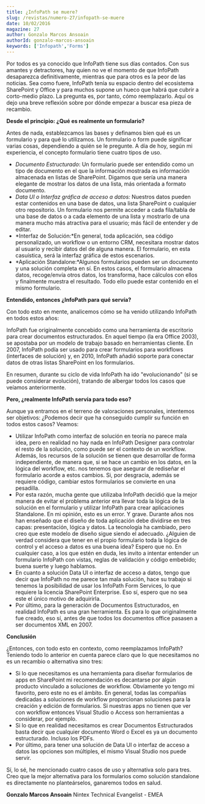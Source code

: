 ```yaml
---
title: ¿InfoPath se muere?
slug: /revistas/numero-27/infopath-se-muere
date: 10/02/2016
magazine: 27
author: Gonzalo Marcos Ansoain
authorId: gonzalo-marcos-ansoain
keywords: ['Infopath','Forms']
---
```



<ArticleHeader frontmatter={props.pageContext.frontmatter} />



​Por todos es ya conocido que InfoPath tiene sus días contados. Con sus amantes y detractores, hay quien no ve el momento de que InfoPath desaparezca definitivamente, mientras que para otros es la peor de las noticias. Sea como fuere, InfoPath tenía su espacio dentro del ecosistema SharePoint y Office y para muchos supone un hueco que habrá que cubrir a corto-medio plazo. La pregunta es, por tanto, cómo reemplazarlo. Aquí os dejo una breve reflexión sobre por dónde empezar a buscar esa pieza de recambio.

**Desde el principio: ¿Qué es realmente un formulario?**

Antes de nada, establezcamos las bases y definamos bien qué es un formulario y para qué lo utilizamos. Un formulario o form puede significar varias cosas, dependiendo a quién se le pregunte. A día de hoy, según mi experiencia, el concepto formulario tiene cuatro tipos de uso.

- *Documento Estructurado*: Un formulario puede ser entendido como un tipo de documento en el que la información mostrada es información almacenada en listas de SharePoint. Digamos que sería una manera elegante de mostrar los datos de una lista, más orientada a formato documento.
- *Data UI o Interfaz gráfica de acceso a datos:* Nuestros datos pueden estar contenidos en una base de datos, una lista SharePoint o cualquier otro repositorio. Un formulario nos permite acceder a cada fila/tabla de una base de datos o a cada elemento de una lista y mostrarlo de una manera mucho más atractiva para el usuario; más fácil de entender y de editar.
- *Interfaz de Solución:*En general, toda aplicación, sea código personalizado, un workflow o un entorno CRM, necesitara mostrar datos al usuario y recibir datos del de alguna manera. El formulario, en esta casuística, será la interfaz gráfica de estos escenarios.
- *Aplicación Standalone:*Algunos formularios pueden ser un documento y una solución completa en sí. En estos casos, el formulario almacena datos, recoge/envía otros datos, los transforma, hace cálculos con ellos y finalmente muestra el resultado. Todo ello puede estar contenido en el mismo formulario.


**Entendido, entonces ¿InfoPath para qué servía?**

Con todo esto en mente, analicemos cómo se ha venido utilizando InfoPath en todos estos años:

InfoPath fue originalmente concebido como una herramienta de escritorio para crear documentos estructurados. En aquel tiempo (la era Office 2003), se apostaba por un modelo de trabajo basado en herramientas cliente. En 2007, InfoPath podía ser usado para crear formularios para workflows (interfaces de solución) y, en 2010, InfoPath añadió soporte para conectar datos de otras listas SharePoint en los formularios.

En resumen, durante su ciclo de vida InfoPath ha ido "evolucionando" (si se puede considerar evolución), tratando de albergar todos los casos que veíamos anteriormente.

**Pero, ¿realmente InfoPath servía para todo eso?**

Aunque ya entramos en el terreno de valoraciones personales, intentemos ser objetivos: ¿Podemos decir que ha conseguido cumplir su función en todos estos casos? Veamos:

- Utilizar InfoPath como interfaz de solución en teoría no parece mala idea, pero en realidad no hay nada en InfoPath Designer para controlar el resto de la solución, como puede ser el contexto de un workflow. Además, los recursos de la solución se tienen que desarrollar de forma independiente, de manera que, si se hace un cambio en los datos, en la lógica del workflow, etc. nos tenemos que asegurar de rediseñar el formulario acorde a estos cambios. Si, por desgracia, además se requiere código, cambiar estos formularios se convierte en una pesadilla.
- Por esta razón, mucha gente que utilizaba InfoPath decidió que la mejor manera de evitar el problema anterior era llevar toda la lógica de la solución en el formulario y utilizar InfoPath para crear aplicaciones Standalone. En mi opinión, esto es un error. Y grave. Durante años nos han enseñado que el diseño de toda aplicación debe dividirse en tres capas: presentación, lógica y datos. La tecnología ha cambiado, pero creo que este modelo de diseño sigue siendo el adecuado. ¿Alguien de verdad considera que tener en el propio formulario toda la lógica de control y el acceso a datos es una buena idea? Espero que no. En cualquier caso, a los que estén en duda, les invito a intentar entender un formulario InfoPath con vistas, reglas de validación y código embebido; buena suerte y luego hablamos.
- En cuanto a solución Data UI o interfaz de acceso a datos, tengo que decir que InfoPath no me parece tan mala solución, hace su trabajo si tenemos la posibilidad de usar los InfoPath Form Services, lo que requiere la licencia SharePoint Enterprise. Eso sí, espero que no sea este el único motivo de adquirirla.
- Por último, para la generación de Documentos Estructurados, en realidad InfoPath es una gran herramienta. Es para lo que originalmente fue creado, eso sí, antes de que todos los documentos office pasasen a ser documentos XML en 2007.


**Conclusión**

¿Entonces, con todo esto en contexto, como reemplazamos InfoPath? Teniendo todo lo anterior en cuenta parece claro que lo que necesitamos no es un recambio o alternativa sino tres:

- Si lo que necesitamos es una herramienta para diseñar formularios de apps en SharePoint mi recomendación es decantarse por algún producto vinculado a soluciones de workflow. Obviamente yo tengo mi favorito, pero este no es el ámbito. En general, todas las compañías dedicadas a soluciones de workflow proporcionan soluciones para la creación y edición de formularios. Si nuestras apps no tienen que ver con workflow entonces Visual Studio o Access son herramientas a considerar, por ejemplo.
- Si lo que en realidad necesitamos es crear Documentos Estructurados basta decir que cualquier documento Word o Excel es ya un documento estructurado. Incluso los PDFs.
- Por último, para tener una solución de Data UI o interfaz de acceso a datos las opciones son múltiples, el mismo Visual Studio nos puede servir.


Sí, lo sé, he mencionado cuatro casos de uso y alternativa solo para tres. Creo que la mejor alternativa para los formularios como solución standalone es directamente no planteárselos, ganaremos todos en salud.



**Gonzalo Marcos Ansoain**
Nintex Technical Evangelist - EMEA


